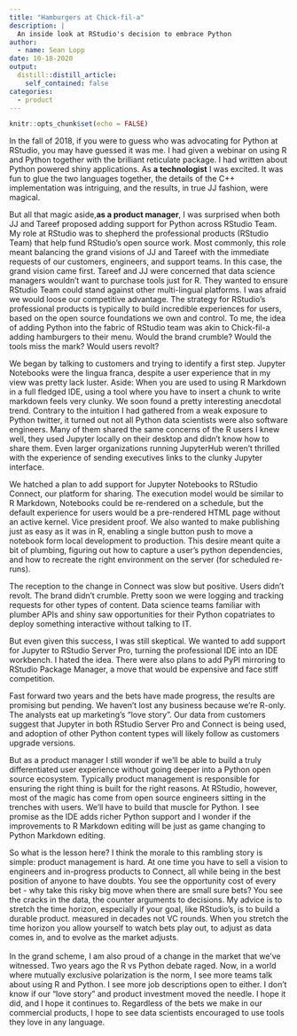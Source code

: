 ```yaml
---
title: "Hamburgers at Chick-fil-a"
description: |
  An inside look at RStudio's decision to embrace Python
author:
  - name: Sean Lopp
date: 10-18-2020
output:
  distill::distill_article:
    self_contained: false
categories:
  - product
---
```


```r
knitr::opts_chunk$set(echo = FALSE)
```

In the fall of 2018, if you were to guess who was advocating for Python at RStudio, you may have guessed it was me. I had given a webinar on using R and Python together with the brilliant reticulate package. I had written about Python powered shiny applications. As **a technologist** I was excited. It was fun to glue the two languages together, the details of the C++ implementation was intriguing, and the results, in true JJ fashion, were magical. \

But all that magic aside,**as a product manager**, I was surprised when both JJ and Tareef proposed adding support for Python across RStudio Team. My role at RStudio was to shepherd the professional products (RStudio Team) that help fund RStudio's open source work. Most commonly, this role meant balancing the grand visions of JJ and Tareef with the immediate requests of our customers, engineers, and support teams. In this case, the grand vision came first. Tareef and JJ were concerned that data science managers wouldn't want to purchase tools just for R. They wanted to ensure RStudio Team could stand against other multi-lingual platforms. I was afraid we would loose our competitive advantage. The strategy for RStudio's professional products is typically to build incredible experiences for users, based on the open source foundations we own and control. To me, the idea of adding Python into the fabric of RStudio team was akin to Chick-fil-a adding hamburgers to their menu. Would the brand crumble? Would the tools miss the mark? Would users revolt?

We began by talking to customers and trying to identify a first step. Jupyter Notebooks were the lingua franca, despite a user experience that in my view was pretty lack luster. Aside: When you are used to using R Markdown in a full fledged IDE, using a tool where you have to insert a chunk to write markdown feels very clunky. We soon found a pretty interesting anecdotal trend. Contrary to the intuition I had gathered from a weak exposure to Python twitter, it turned out not all Python data scientists were also software engineers. Many of them shared the same concerns of the R users I knew well, they used Jupyter locally on their desktop and didn't know how to share them. Even larger organizations running JupyterHub weren't thrilled with the experience of sending executives links to the clunky Jupyter interface.

We hatched a plan to add support for Jupyter Notebooks to RStudio Connect, our platform for sharing. The execution model would be similar to R Markdown, Notebooks could be re-rendered on a schedule, but the default experience for users would be a pre-rendered HTML page without an active kernel. Vice president proof. We also wanted to make publishing just as easy as it was in R, enabling a single button push to move a notebook form local development to production. This desire meant quite a bit of plumbing, figuring out how to capture a user's python dependencies, and how to recreate the right environment on the server (for scheduled re-runs).

The reception to the change in Connect was slow but positive. Users didn't revolt. The brand didn't crumble. Pretty soon we were logging and tracking requests for other types of content. Data science teams familiar with plumber APIs and shiny saw opportunities for their Python copatriates to deploy something interactive without talking to IT.

But even given this success, I was still skeptical. We wanted to add support for Jupyter to RStudio Server Pro, turning the professional IDE into an IDE workbench. I hated the idea. There were also plans to add PyPI mirroring to RStudio Package Manager, a move that would be expensive and face stiff competition.

Fast forward two years and the bets have made progress, the results are promising but pending. We haven't lost any business because we're R-only. The analysts eat up marketing's "love story". Our data from customers suggest that Jupyter in both RStudio Server Pro and Connect is being used, and adoption of other Python content types will likely follow as customers upgrade versions.

But as a product manager I still wonder if we'll be able to build a truly differentiated user experience without going deeper into a Python open source ecosystem. Typically product management is responsible for ensuring the right thing is built for the right reasons. At RStudio, however, most of the magic has come from open source engineers sitting in the trenches with users. We'll have to build that muscle for Python. I see promise as the IDE adds richer Python support and I wonder if the improvements to R Markdown editing will be just as game changing to Python Markdown editing.

So what is the lesson here? I think the morale to this rambling story is simple: product management is hard. At one time you have to sell a vision to engineers and in-progress products to Connect, all while being in the best position of anyone to have doubts. You see the opportunity cost of every bet - why take this risky big move when there are small sure bets? You see the cracks in the data, the counter arguments to decisions. My advice is to stretch the time horizon, especially if your goal, like RStudio's, is to build a durable product. measured in decades not VC rounds. When you stretch the time horizon you allow yourself to watch bets play out, to adjust as data comes in, and to evolve as the market adjusts. \
\
In the grand scheme, I am also proud of a change in the market that we've witnessed. Two years ago the R vs Python debate raged. Now, in a world where mutually exclusive polarization is the norm, I see more teams talk about using R and Python. I see more job descriptions open to either. I don't know if our "love story" and product investment moved the needle. I hope it did, and I hope it continues to. Regardless of the bets we make in our commercial products, I hope to see data scientists encouraged to use tools they love in any language.
